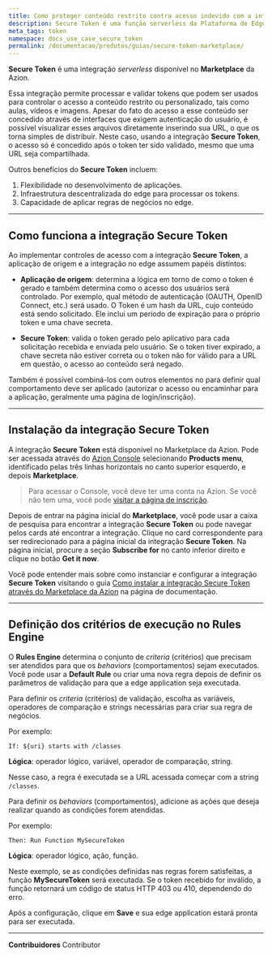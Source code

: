 ```yaml
---
title: Como proteger conteúdo restrito contra acesso indevido com a integração Secure Token da Azion
description: Secure Token é uma função serverless da Plataforma de Edge Computing da Azion para o processamento e validação de tokens que pode ser empregada no controle de acesso a conteúdos restritos ou personalizados, tais como aulas, vídeos e imagens.
meta_tags: token
namespace: docs_use_case_secure_token
permalink: /documentacao/produtos/guias/secure-token-marketplace/
---
```


**Secure Token** é uma integração *serverless* disponível no **Marketplace** da Azion.

Essa integração permite processar e validar tokens que podem ser usados para controlar o acesso a conteúdo restrito ou personalizado, tais como aulas, vídeos e imagens. Apesar do fato do acesso a esse conteúdo ser concedido através de interfaces que exigem autenticação do usuário, é possível visualizar esses arquivos diretamente inserindo sua URL, o que os torna simples de distribuir. Neste caso, usando a integração **Secure Token**, o acesso só é concedido após o token ter sido validado, mesmo que uma URL seja compartilhada.

Outros benefícios do **Secure Token** incluem:

1. Flexibilidade no desenvolvimento de aplicações.
2. Infraestrutura descentralizada do edge para processar os tokens.
3. Capacidade de aplicar regras de negócios no edge.

---

## Como funciona a integração Secure Token

Ao implementar controles de acesso com a integração **Secure Token**, a aplicação de origem e a integração no edge assumem papéis distintos:

- **Aplicação de origem**: determina a lógica em torno de como o token é gerado e também determina como o acesso dos usuários será controlado. Por exemplo, qual método de autenticação (OAUTH, OpenID Connect, etc.) será usado. O Token é um hash da URL, cujo conteúdo está sendo solicitado. Ele inclui um período de expiração para o próprio token e uma chave secreta.

- **Secure Token**: valida o token gerado pelo aplicativo para cada solicitação recebida e enviada pelo usuário. Se o token tiver expirado, a chave secreta não estiver correta ou o token não for válido para a URL em questão, o acesso ao conteúdo será negado.

Também é possível combiná-los com outros elementos no para definir qual comportamento deve ser aplicado (autorizar o acesso ou encaminhar para a aplicação, geralmente uma página de login/inscrição).

---

## Instalação da integração Secure Token

A integração **Secure Token** está disponível no Marketplace da Azion. Pode ser acessada através do [Azion Console](https://console.azion.com/) selecionando **Products menu**, identificado pelas três linhas horizontais no canto superior esquerdo, e depois **Marketplace**.

> Para acessar o Console, você deve ter uma conta na Azion. Se você não tem uma, você pode [visitar a página de inscrição](https://console.azion.com/signup).

Depois de entrar na página inicial do **Marketplace**, você pode usar a caixa de pesquisa para encontrar a integração **Secure Token** ou pode navegar pelos cards até encontrar a integração. Clique no card correspondente para ser redirecionado para a página inicial da integração **Secure Token**. Na página inicial, procure a seção **Subscribe for** no canto inferior direito e clique no botão **Get it now**.

Você pode entender mais sobre como instanciar e configurar a integração **Secure Token** visitando o guia [Como instalar a integração Secure Token através do Marketplace da Azion](/pt-br/documentacao/produtos/guias/secure-token/) na página de documentação.

---

## Definição dos critérios de execução no Rules Engine

O **Rules Engine** determina o conjunto de *criteria* (critérios) que precisam ser atendidos para que os *behaviors* (comportamentos) sejam executados. Você pode usar a **Default Rule** ou criar uma nova regra depois de definir os parâmetros de validação para que a edge application seja executada.

Para definir os *criteria* (critérios) de validação, escolha as variáveis, operadores de comparação e strings necessárias para criar sua regra de negócios.

Por exemplo:

`If: ${uri} starts with /classes`

**Lógica**: operador lógico, variável, operador de comparação, string.

Nesse caso, a regra é executada se a URL acessada começar com a string `/classes`.

Para definir os *behaviors* (comportamentos), adicione as ações que deseja realizar quando as condições forem atendidas.

Por exemplo:

`Then: Run Function MySecureToken`

**Lógica**: operador lógico, ação, função.

Neste exemplo, se as condições definidas nas regras forem satisfeitas, a função **MySecureToken** será executada. Se o token recebido for inválido, a função retornará um código de status HTTP 403 ou 410, dependendo do erro.

Após a configuração, clique em **Save** e sua edge application estará pronta para ser executada.




---


**Contribuidores** <ContributorList>Contributor</ContributorList>
